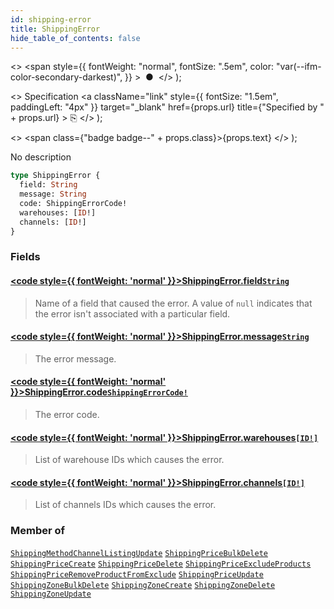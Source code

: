```yaml
---
id: shipping-error
title: ShippingError
hide_table_of_contents: false
---
```


  <>
    <span
      style={{
        fontWeight: "normal",
        fontSize: ".5em",
        color: "var(--ifm-color-secondary-darkest)",
      }}
    >
      &nbsp;●&nbsp;
    </span>
  </>
);

  <>
    Specification
    <a
      className="link"
      style={{ fontSize: "1.5em", paddingLeft: "4px" }}
      target="\_blank"
      href={props.url}
      title={"Specified by " + props.url}
    >
      ⎘
    </a>
  </>
);

  <>
    <span class={"badge badge--" + props.class}>{props.text}</span>
  </>
);

No description

```graphql
type ShippingError {
  field: String
  message: String
  code: ShippingErrorCode!
  warehouses: [ID!]
  channels: [ID!]
}
```

### Fields

#### [<code style={{ fontWeight: 'normal' }}>ShippingError.<b>field</b></code>](#)<Bullet />[`String`](../../../developer/api-reference/scalars/string) <Badge class="secondary" text="scalar"/>

> Name of a field that caused the error. A value of `null` indicates that the error isn't associated with a particular field.

#### [<code style={{ fontWeight: 'normal' }}>ShippingError.<b>message</b></code>](#)<Bullet />[`String`](../../../developer/api-reference/scalars/string) <Badge class="secondary" text="scalar"/>

> The error message.

#### [<code style={{ fontWeight: 'normal' }}>ShippingError.<b>code</b></code>](#)<Bullet />[`ShippingErrorCode!`](../../../developer/api-reference/enums/shipping-error-code) <Badge class="secondary" text="non-null"/> <Badge class="secondary" text="enum"/>

> The error code.

#### [<code style={{ fontWeight: 'normal' }}>ShippingError.<b>warehouses</b></code>](#)<Bullet />[`[ID!]`](../../../developer/api-reference/scalars/id) <Badge class="secondary" text="list"/> <Badge class="secondary" text="scalar"/>

> List of warehouse IDs which causes the error.

#### [<code style={{ fontWeight: 'normal' }}>ShippingError.<b>channels</b></code>](#)<Bullet />[`[ID!]`](../../../developer/api-reference/scalars/id) <Badge class="secondary" text="list"/> <Badge class="secondary" text="scalar"/>

> List of channels IDs which causes the error.

### Member of

[`ShippingMethodChannelListingUpdate`](../../../developer/api-reference/objects/shipping-method-channel-listing-update) <Badge class="secondary" text="object"/><Bullet />[`ShippingPriceBulkDelete`](../../../developer/api-reference/objects/shipping-price-bulk-delete) <Badge class="secondary" text="object"/><Bullet />[`ShippingPriceCreate`](../../../developer/api-reference/objects/shipping-price-create) <Badge class="secondary" text="object"/><Bullet />[`ShippingPriceDelete`](../../../developer/api-reference/objects/shipping-price-delete) <Badge class="secondary" text="object"/><Bullet />[`ShippingPriceExcludeProducts`](../../../developer/api-reference/objects/shipping-price-exclude-products) <Badge class="secondary" text="object"/><Bullet />[`ShippingPriceRemoveProductFromExclude`](../../../developer/api-reference/objects/shipping-price-remove-product-from-exclude) <Badge class="secondary" text="object"/><Bullet />[`ShippingPriceUpdate`](../../../developer/api-reference/objects/shipping-price-update) <Badge class="secondary" text="object"/><Bullet />[`ShippingZoneBulkDelete`](../../../developer/api-reference/objects/shipping-zone-bulk-delete) <Badge class="secondary" text="object"/><Bullet />[`ShippingZoneCreate`](../../../developer/api-reference/objects/shipping-zone-create) <Badge class="secondary" text="object"/><Bullet />[`ShippingZoneDelete`](../../../developer/api-reference/objects/shipping-zone-delete) <Badge class="secondary" text="object"/><Bullet />[`ShippingZoneUpdate`](../../../developer/api-reference/objects/shipping-zone-update) <Badge class="secondary" text="object"/>
